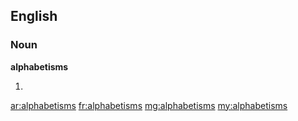 ==English==

===Noun===
'''alphabetisms'''

# {{plural of|alphabetism}}

[[ar:alphabetisms]]
[[fr:alphabetisms]]
[[mg:alphabetisms]]
[[my:alphabetisms]]